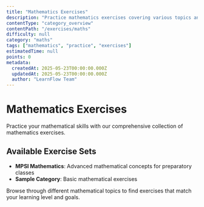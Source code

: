 ```yaml
---
title: "Mathematics Exercises"
description: "Practice mathematics exercises covering various topics and levels"
contentType: "category_overview"
contentPath: "/exercises/maths"
difficulty: null
category: "maths"
tags: ["mathematics", "practice", "exercises"]
estimatedTime: null
points: 0
metadata:
  createdAt: 2025-05-23T00:00:00.000Z
  updatedAt: 2025-05-23T00:00:00.000Z
  author: "LearnFlow Team"
---
```


# Mathematics Exercises

Practice your mathematical skills with our comprehensive collection of mathematics exercises.

## Available Exercise Sets

- **MPSI Mathematics**: Advanced mathematical concepts for preparatory classes
- **Sample Category**: Basic mathematical exercises

Browse through different mathematical topics to find exercises that match your learning level and goals.
